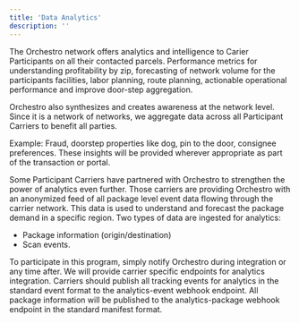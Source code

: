 ```yaml
---
title: 'Data Analytics'
description: ''
---
```


The Orchestro network offers analytics and intelligence to Carier Participants on all their contacted parcels.   Performance metrics for understanding profitability by zip, forecasting of network volume for the participants facilities, labor planning, route planning, actionable operational performance and improve door-step aggregation.  
 
Orchestro also synthesizes and creates awareness at the network level.  Since it is a network of networks, we aggregate data across all Participant Carriers to benefit all parties. 

Example: Fraud, doorstep properties like dog, pin to the door, consignee preferences. These insights will be provided wherever appropriate as part of the transaction or portal.  

Some Participant Carriers have partnered with Orchestro to strengthen the power of analytics even further. Those carriers are providing Orchestro with an anonymized feed of all package level event data flowing through the carrier network. This data is used to understand and forecast the package demand in a specific region.  Two types of data are ingested for analytics: 
- Package information (origin/destination) 
- Scan events.  

To participate in this program, simply notify Orchestro during integration or any time after. We will provide carrier specific endpoints for analytics integration. Carriers should publish all tracking events for analytics in the standard event format to the analytics-event webhook endpoint. All package information will be published to the analytics-package webhook endpoint in the standard manifest format.  

